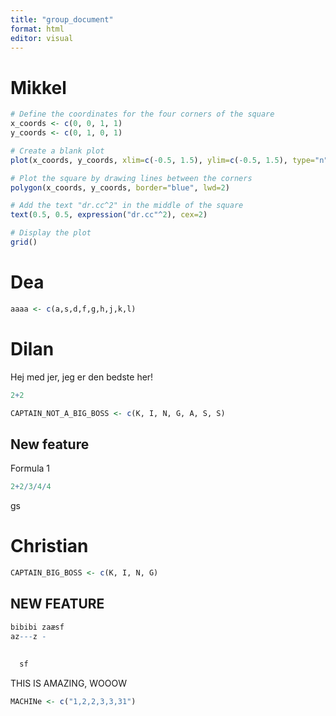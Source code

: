 ```yaml
---
title: "group_document"
format: html
editor: visual
---
```


# Mikkel

```r
# Define the coordinates for the four corners of the square
x_coords <- c(0, 0, 1, 1)
y_coords <- c(0, 1, 0, 1)

# Create a blank plot
plot(x_coords, y_coords, xlim=c(-0.5, 1.5), ylim=c(-0.5, 1.5), type="n", xlab="", ylab="")

# Plot the square by drawing lines between the corners
polygon(x_coords, y_coords, border="blue", lwd=2)

# Add the text "dr.cc^2" in the middle of the square
text(0.5, 0.5, expression("dr.cc"^2), cex=2)

# Display the plot
grid()

```

# Dea

```r
aaaa <- c(a,s,d,f,g,h,j,k,l)
```

# Dilan

Hej med jer, jeg er den bedste her!

```r

2+2
```

```r

CAPTAIN_NOT_A_BIG_BOSS <- c(K, I, N, G, A, S, S)
```

## New feature

Formula 1

```r

2+2/3/4/4
```

gs

# Christian

```r
CAPTAIN_BIG_BOSS <- c(K, I, N, G)

```

## NEW FEATURE

```r
bibibi zaæsf 
az---z -
  
  
  sf

```

THIS IS AMAZING, WOOOW

```r
MACHINe <- c("1,2,2,3,3,31")
```

```r

```
